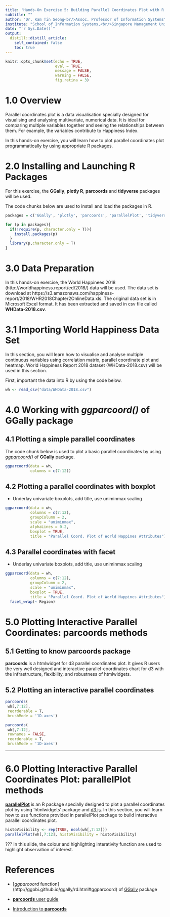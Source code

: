 ```yaml
---
title: 'Hands-On Exercise 5: Building Parallel Coordinates Plot with R'
subtitle: ""
author: "Dr. Kam Tin Seong<br/>Assoc. Professor of Information Systems"
institute: "School of Information Systems,<br/>Singapore Management Uniiversity"
date: "`r Sys.Date()`"
output:
  distill::distill_article:
    self_contained: false
    toc: true
---
```


```r
knitr::opts_chunk$set(echo = TRUE,
                      eval = TRUE,
                      message = FALSE,
                      warning = FALSE,
                      fig.retina = 3)
```

# 1.0 Overview

Parallel coordinates plot is a data visualisation specially designed for visualising and analysing multivariate, numerical data.  It is ideal for comparing multiple variables together and seeing the relationships between them. For example, the variables contribute to Happiness Index. 

In this hands-on exercise, you will learn how to plot parallel coordinates plot programmatically by using appropriate R packages.

# 2.0 Installing and Launching R Packages

For this exercise, the **GGally**, **plotly R**, **parcoords** and **tidyverse** packages will be used.  

The code chunks below are used to install and load the packages in R.

```r
packages = c('GGally', 'plotly', 'parcoords', 'parallelPlot', 'tidyverse')

for (p in packages){
  if(!require(p, character.only = T)){
    install.packages(p)
  }
  library(p,character.only = T)
}
```

# 3.0  Data Preparation

In this hands-on exercise, the World Happinees 2018 (http://worldhappiness.report/ed/2018/) data will be used.  The data set is download at https://s3.amazonaws.com/happiness-report/2018/WHR2018Chapter2OnlineData.xls.  The original data set is in Microsoft Excel format.  It has been extracted and saved in csv file called **WHData-2018.csv**. 


# 3.1 Importing World Happiness Data Set 

In this section, you will learn how to visualise and analyse multiple continuous variables using correlation matrix, parallel coordinate plot and heatmap.  World Happiness Report 2018 dataset (WHData-2018.csv) will be used in this section.

First, important the data into R by using the code below.

```r
wh <- read_csv("data/WHData-2018.csv")
```

# 4.0 Working with *ggparcoord()* of **GGally** package

## 4.1 Plotting a simple parallel coordinates

The code chunk below is used to plot a basic parallel coordinates by using [*ggparcoord()*](https://ggobi.github.io/ggally/reference/ggparcoord.html) of **GGally** package.

```r
ggparcoord(data = wh, 
           columns = c(7:12))
```

## 4.2 Plotting a parallel coordinates with boxplot

- Underlay univariate boxplots, add title, use uniminmax scaling

```r
ggparcoord(data = wh, 
           columns = c(7:12), 
           groupColumn = 2,
           scale = "uniminmax",
           alphaLines = 0.2,
           boxplot = TRUE, 
           title = "Parallel Coord. Plot of World Happines Attributes")
```

## 4.3 Parallel coordinates with facet

- Underlay univariate boxplots, add title, use uniminmax scaling

```r
ggparcoord(data = wh, 
           columns = c(7:12), 
           groupColumn = 2,
           scale = "uniminmax", 
           boxplot = TRUE, 
           title = "Parallel Coord. Plot of World Happines Attributes") +
  facet_wrap(~ Region)
```

# 5.0 Plotting Interactive Parallel Coordinates: parcoords methods

## 5.1 Getting to know **parcoords** package

**parcoords** is a htmlwidget for d3 parallel coordinates plot.  It gives R users the very well designed and interactive parallel-coordinates chart for d3 with the infrastructure, flexibility, and robustness of htmlwidgets.

## 5.2 Plotting an interactive parallel coordinates

```r
parcoords(
 wh[,7:12],
 reorderable = T,
 brushMode = '1D-axes')
```

```r
parcoords(
 wh[,7:12],
 rownames = FALSE,
 reorderable = T,
 brushMode = '1D-axes')
```

---
# 6.0 Plotting Interactive Parallel Coordinates Plot: parallelPlot methods

[**parallelPlot**](https://cran.r-project.org/web/packages/parallelPlot/) is an R package specially designed to plot a parallel coordinates plot by using 'htmlwidgets' package and [d3.js](https://d3js.org/).  In this section, you will learn how to use functions provided in parallelPlot package to build interactive parallel coordinates plot.


```r
histoVisibility <- rep(TRUE, ncol(wh[,7:12]))
parallelPlot(wh[,7:12], histoVisibility = histoVisibility)
```

???
In this slide, the colour and highlighting interativity function are used to highlight observation of interest.



# References

- [*ggparcoord* function] (http://ggobi.github.io/ggally/rd.html#ggparcoord) of [GGally](http://ggobi.github.io/ggally/index.html#ggally) package

- [**parcoords** user guide](https://cran.r-project.org/web/packages/parcoords/parcoords.pdf)
- [Introduction to **parcoords**](https://cran.r-project.org/web/packages/parcoords/vignettes/introduction-to-parcoords-.html)
